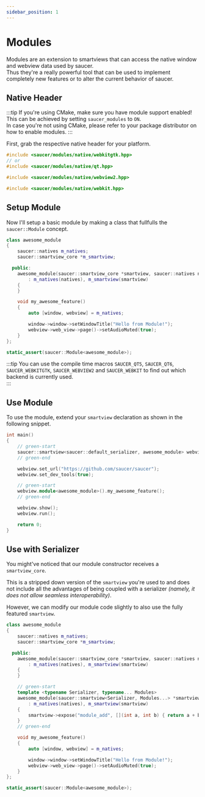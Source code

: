 ```yaml
---
sidebar_position: 1
---
```



# Modules

Modules are an extension to smartviews that can access the native window and webview data used by saucer.  
Thus they're a really powerful tool that can be used to implement completely new features or to alter the current behavior of saucer.

## Native Header

:::tip
If you're using CMake, make sure you have module support enabled!  
This can be achieved by setting `saucer_modules` to `ON`.  
In case you're not using CMake, please refer to your package distributor on how to enable modules.
:::

First, grab the respective native header for your platform.  


<Tabs block>
  <TabItem value="qt" label="Linux">

```cpp
#include <saucer/modules/native/webkitgtk.hpp>
// or
#include <saucer/modules/native/qt.hpp>
```

  </TabItem>
  <TabItem value="windows" label="Windows">

```cpp
#include <saucer/modules/native/webview2.hpp>
```

  </TabItem>
  <TabItem value="macos" label="MacOS">

```cpp
#include <saucer/modules/native/webkit.hpp>
```

  </TabItem>
</Tabs>

## Setup Module

Now I'll setup a basic module by making a class that fullfulls the `saucer::Module` concept.

```cpp title="Example: Basic Module"
class awesome_module
{
    saucer::natives m_natives;
    saucer::smartview_core *m_smartview;

  public:
    awesome_module(saucer::smartview_core *smartview, saucer::natives natives)
        : m_natives(natives), m_smartview(smartview)
    {
    }

    void my_awesome_feature()
    {
        auto [window, webview] = m_natives;

        window->window->setWindowTitle("Hello from Module!");
        webview->web_view->page()->setAudioMuted(true);
    }
};

static_assert(saucer::Module<awesome_module>);
```

:::tip
You can use the compile time macros `SAUCER_QT5`, `SAUCER_QT6`, `SAUCER_WEBKITGTK`, `SAUCER_WEBVIEW2` and `SAUCER_WEBKIT` to find out which backend is currently used.  
:::

## Use Module

To use the module, extend your `smartview` declaration as shown in the following snippet.

```cpp
int main()
{
    // green-start
    saucer::smartview<saucer::default_serializer, awesome_module> webview;
    // green-end

    webview.set_url("https://github.com/saucer/saucer");
    webview.set_dev_tools(true);

    // green-start
    webview.module<awesome_module>().my_awesome_feature();
    // green-end

    webview.show();
    webview.run();

    return 0;
}
```

## Use with Serializer

You might've noticed that our module constructor receives a `smartview_core`.  

This is a stripped down version of the `smartview` you're used to and does not include all the advantages of being coupled with a serializer _(namely, it does not allow seamless interoperability)_.

However, we can modify our module code slightly to also use the fully featured `smartview`.

```cpp title="Example: Module with smartview"
class awesome_module
{
    saucer::natives m_natives;
    saucer::smartview_core *m_smartview;

  public:
    awesome_module(saucer::smartview_core *smartview, saucer::natives natives)
        : m_natives(natives), m_smartview(smartview)
    {
    }

    // green-start
    template <typename Serializer, typename... Modules>
    awesome_module(saucer::smartview<Serializer, Modules...> *smartview, saucer::natives natives)
        : m_natives(natives), m_smartview(smartview)
    {
        smartview->expose("module_add", [](int a, int b) { return a + b; });
    }
    // green-end

    void my_awesome_feature()
    {
        auto [window, webview] = m_natives;

        window->window->setWindowTitle("Hello from Module!");
        webview->web_view->page()->setAudioMuted(true);
    }
};

static_assert(saucer::Module<awesome_module>);
```
